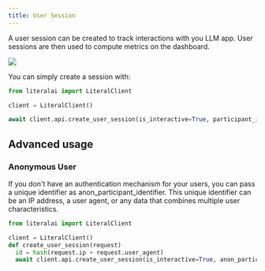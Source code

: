 ```yaml
---
title: User Session
---
```


A user session can be created to track interactions with you LLM app.
User sessions are then used to compute metrics on the dashboard.

<Frame caption="Literal analytics page">
  <img src="/images/user-analytics.png" />
</Frame>

You can simply create a session with:

<CodeGroup>

```python Python
from literalai import LiteralClient

client = LiteralClient()

await client.api.create_user_session(is_interactive=True, participant_identifier="alex@example.com")

```

</CodeGroup>

## Advanced usage

### Anonymous User

If you don't have an authentication mechanism for your users, you can pass a unique identifier as anon_participant_identifier. This unique identifier can be an IP address, a user agent, or any data that combines multiple user characteristics.

```python Python
from literalai import LiteralClient

client = LiteralClient()
def create_user_session(request)
  id = hash(request.ip + request.user_agent)
  await client.api.create_user_session(is_interactive=True, anon_participant_identifier=id)
```